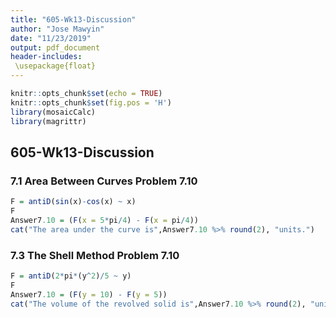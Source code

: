 ```yaml
---
title: "605-Wk13-Discussion"
author: "Jose Mawyin"
date: "11/23/2019"
output: pdf_document
header-includes:
 \usepackage{float}
---
```


```r
knitr::opts_chunk$set(echo = TRUE)
knitr::opts_chunk$set(fig.pos = 'H')
library(mosaicCalc)
library(magrittr)
```
## 605-Wk13-Discussion

### 7.1 Area Between Curves Problem 7.10

\includegraphics[width=0.7\columnwidth]{/Users/josemawyin/Library/Mobile Documents/com~apple~CloudDocs/Data Science Masters /605/Calculus-7-10.png}


```r
F = antiD(sin(x)-cos(x) ~ x)
F
Answer7.10 = (F(x = 5*pi/4) - F(x = pi/4))
cat("The area under the curve is",Answer7.10 %>% round(2), "units.") 
```








\newpage

###  7.3 The Shell Method Problem 7.10


\includegraphics[width=0.7\columnwidth]{/Users/josemawyin/Downloads/ShellMethodCalculus-7-10.png}


\includegraphics[width=0.7\columnwidth]{/Users/josemawyin/Downloads/ShellMethodCalculus-7-10-Graph.jpeg}

```r
F = antiD(2*pi*(y^2)/5 ~ y)
F
Answer7.10 = (F(y = 10) - F(y = 5)) 
cat("The volume of the revolved solid is",Answer7.10 %>% round(2), "units.") 
```












